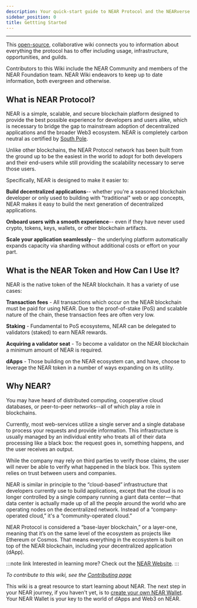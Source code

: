 ```yaml
---
description: Your quick-start guide to NEAR Protocol and the NEARverse
sidebar_position: 0
title: Gettting Started
---
```



---

This [open-source](https://github.com/near/wiki), collaborative wiki connects you to information about everything the protocol has to offer including usage, infrastructure, opportunities, and guilds.

Contributors to this Wiki include the NEAR Community and members of the NEAR Foundation team. NEAR Wiki endeavors to keep up to date information, both evergreen and otherwise.


## What is NEAR Protocol?

NEAR is a simple, scalable, and secure blockchain platform designed to provide the best possible experience for developers and users alike, which is necessary to bridge the gap to mainstream adoption of decentralized applications and the broader Web3 ecosystem. NEAR is completely carbon neutral as certified by [South Pole](https://near.org/blog/near-climate-neutral-product/).

Unlike other blockchains, the NEAR Protocol network has been built from the ground up to be the easiest in the world to adopt for both developers and their end-users while still providing the scalability necessary to serve those users.

Specifically, NEAR is designed to make it easier to: 

**Build decentralized applications**-- whether you're a seasoned blockchain developer or only used to building with "traditional" web or app concepts, NEAR makes it easy to build the next generation of decentralized applications.

**Onboard users with a smooth experience**-- even if they have never used crypto, tokens, keys, wallets, or other blockchain artifacts. 

**Scale your application seamlessly**-- the underlying platform automatically expands capacity via sharding without additional costs or effort on your part.

## What is the NEAR Token and How Can I Use It?

NEAR is the native token of the NEAR blockchain. It has a variety of use cases:

**Transaction fees** - All transactions which occur on the NEAR blockchain must be paid for using NEAR. Due to the proof-of-stake (PoS) and scalable nature of the chain, these transaction fees are often very low.

**Staking** - Fundamental to PoS ecosystems, NEAR can be delegated to validators (staked) to earn NEAR rewards.

**Acquiring a validator seat** - To become a validator on the NEAR blockchain a minimum amount of NEAR is required.

**dApps** - Those building on the NEAR ecosystem can, and have, choose to leverage the NEAR token in a number of ways expanding on its utility.

## Why NEAR?

You may have heard of distributed computing, cooperative cloud databases, or peer-to-peer networks--all of which play a role in blockchains.

Currently, most web-services utilize a single server and a single database to process your requests and provide information. This infrastructure is usually managed by an individual entity who treats all of their data processing like a black box: the request goes in, something happens, and the user receives an output.

While the company may rely on third parties to verify those claims, the user will never be able to verify what happened in the black box. This system relies on trust between users and companies.

NEAR is similar in principle to the “cloud-based” infrastructure that developers currently use to build applications, except that the cloud is no longer controlled by a single company running a giant data center — that data center is actually made up of all the people around the world who are operating nodes on the decentralized network. Instead of a “company-operated cloud,” it's a “community-operated cloud.”

NEAR Protocol is considered a “base-layer blockchain,” or a layer-one, meaning that it’s on the same level of the ecosystem as projects like Ethereum or Cosmos. That means everything in the ecosystem is built on top of the NEAR blockchain, including your decentralized application (dApp).

:::note link
Interested in learning more? Check out the [NEAR Website](https://near.org).
:::


_To contribute to this wiki, see the_ [_Contributing page_](contribute/wiki-contributing.md)

This wiki is a great resource to start learning about NEAR.
The next step in your NEAR journey, if you haven't yet, is to [create your own NEAR Wallet](overview/tokenomics/creating-a-near-wallet.md).
Your NEAR Wallet is your key to the world of dApps and Web3 on NEAR.